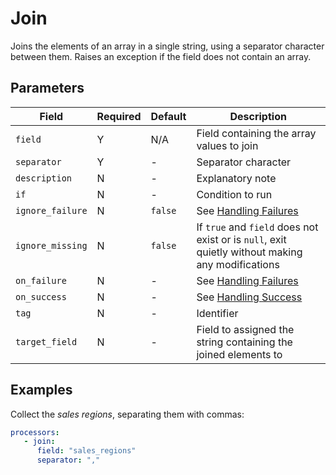 # Join

<Synopsis>
Joins the elements of an array in a single string, using a separator character between them. Raises an exception if the field does not contain an array.
</Synopsis>

## Parameters

|Field|Required|Default|Description|
|---|---|---|---|
|`field`|Y|N/A|Field containing the array values to join|
|`separator`|Y|-|Separator character|
|`description`|N|-|Explanatory note|
|`if`|N|-|Condition to run|
|`ignore_failure`|N|`false`|See [Handling Failures](../handling-failures.mdx)|
|`ignore_missing`|N|`false`|If `true` and `field` does not exist or is `null`, exit quietly without making any modifications|
|`on_failure`|N|-|See [Handling Failures](../handling-failures.mdx)|
|`on_success`|N|-|See [Handling Success](../handling-success.mdx)|
|`tag`|N|-|Identifier|
|`target_field`|N|-|Field to assigned the string containing the joined elements to|

## Examples

Collect the _sales regions_, separating them with commas:

```yaml
processors:
   - join:
      field: "sales_regions"
      separator: ","
```
